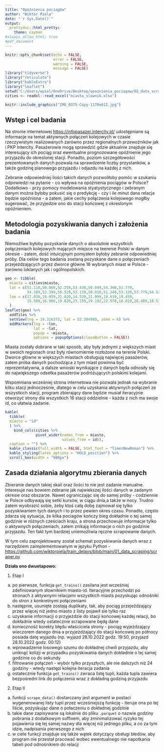 ---
title: "Opóźnienia pociagów"
author: "Wiktor Piela"
date: "`r Sys.Date()`"
output: 
  prettydoc::html_pretty:
    theme: cayman
#always_allow_html: true
#pdf_document
---

```{r setup, include=FALSE}
knitr::opts_chunk$set(echo = FALSE,
                      error = FALSE,
                      warning = FALSE,
                      message = FALSE)
library("tidyverse")
library("reticulate")
library("kableExtra")
library("leaflet")
setwd("C:/Users/wpiel/OneDrive/Desktop/opoznienia_pociagow/02_data_scraping")
cities <- readxl::read_excel("miasta_slownik.xlsx")
```

```{r graphic, out.height="30%"}
knitr::include_graphics("IMG_0375-Copy-1170x612.jpg")
```

## Wstęp i cel badania

Na stronie internetowej <https://infopasazer.intercity.pl/> udostępniane są informacje na temat aktywnych połączeń kolejowych w czasie rzeczywistym realizowanych zarówno przez regionalnych przewoźników jak i PKP Intercity. Pasażerowie mogą sprawdzić gdzie aktualnie znajduje się interesujący ich pociąg oraz ewentualne prognozowane opóźnienie jego przyjazdu do okreslonej stacji. Ponadto, poziom szczegółowości prezentowanych danych pozwala na sprawdzenie liczby przystanków, a także godzinę planowego przyjazdu i odjazdu na każdej z nich.

Zebranie odpowiedniej ilości takich danych pozwoliłoby pomóc w szukaniu odpowiedzi na pytanie - co wpływa na opóźnienia pociągów w Polsce? Dodatkowo - przy pomocy modelowania styatystycznego i zebranym danym można byłoby pokusić się o predykcję - czy i ile minut dana relacja będzie opóźniona - a zatem, jakie cechy połączenia kolejowego mogłby sugerować, że przyjedzie ono do stacji końcowej z okreslonym opóźnieniem.

## Metodologia pozyskiwania danych i założenia badania

Niemożliwe byłoby pozyskanie danych o absolutnie wszystkich połączeniach kolejowych mających miejsce na teerenie Polski w danym okresie - zatem, dość intuicyjnym pomysłem byłoby zebranie odpowiedniej próby. Dla celów tego badania zostaną pozyskane dane o połączeniach przejeżdzających przez dworce główne 16 wybranych miast w Polsce - zarówno loklanych jak i ogólnopolskich. 

```{r polmap, fig.align='center'}
geo <- tibble(
  miasta = cities$miasto,
  lat = c(51.110,50.060,52.259,53.430,50.049,54.360,51.770,
          54.189,52.399,50.529,53.139,50.810,51.240,53.120,53.779,54.520),
  lon = c(17.030,19.959,21.020,14.529,21.999,18.639,19.459,
          15.569,16.900,19.020,23.159,19.192,22.570,18.010,20.489,18.530)
  )
leaflet(geo) %>% 
  addTiles %>% 
  setView(lng = 19.316373, lat = 52.304989, zoom = 6) %>% 
  addMarkers(lng = ~lon, 
             lat = ~lat,
             popup = ~miasta,
             options = popupOptions(closeButton = FALSE))
```

Miasta zostały dobrane w taki sposób, aby były jednymi z większych miast w swoich regionach oraz były równomiernie rozłożone na terenie Polski. Dworce główne w większych miastach obsługują najwięcej pasażerów, zatem próba danych pochodząca z tym miast powinna być reprezentatywna, a dalsze wnioski wynikające z danych będa odnosiły się do największego odsetka pasażerów podróżujących polskimi kolejami.

Wspomniana wcześniej strona internetowa nie pozwala jednak na wybranie kilku stacji jednocześnie, dlatego w celu uzyskania aktywnych połączeń ze wszystkich stacji, program zbierający dane będzie musiał iteracyjnie otworzyć strony dla wszystkich 16 stacji oddzielnie - każda z nich ma swoje id, co ułatwia zadanie.

```{r cities_table}
kable(
  tibble(
  miasto = "id"
  ) %>% 
    bind_cols(cities %>% 
              pivot_wider(names_from = miasto,
                          values_from = id)),
  caption = "") %>% 
  kable_classic(full_width = FALSE, html_font = "TimesNewRoman") %>% 
  kable_styling(latex_options = "HOLD_position") %>% 
  scroll_box(width = "900px")
```

## Zasada działania algorytmu zbierania danych

Zbieranie danych takiej skali oraz ilości to nie jest zadanie manualne. Interesuje nas bowiem zebranie jak najwiekszej ilości danych w zadanym okresie oraz obszarze. Nawet ograniczając się do samej próby - codziennie w Polsce odbywają się setki kursów, w ciągu dnia,a także w nocy. Trudno zatem wyobrazić sobie, żeby ktoś całą dobę zajmował się tylko pozyskiwaniem tych danych i to przez pewien okres czasu. Ponadto, często zdarza się sytuacja, że kilka pociagów kończy bieg dokładnie o tej samej godzinie w różnych cześciach kraju, a strona przechowuje informacje tylko o aktywnych połączeniach, zatem znikają informacje o nich po godzinie przyjazdu. Ten fakt tym bardziej uniemożliwia ręczne scrapowanie danych.

W tym celu zaprojektowany został schemat pozyskiwania danych wraz z narzędziem zaimplementowanym w języku Python -  <https://github.com/wiktorpiela/train_delays/blob/main/01_data_scraping/scraper.py>

**Działa ono dwuetapowo:**

1. Etap I
a. po pierwsze, funkcja `get_trains()` zasilana jest wcześniej zdefiniowanym słownikiem miasto-id. Iteracyjnie przechodzi po stronach z aktywnymi relacjami wszystkich miasts pozyskując odnośniki do stron z konkretnymi połączeniami
a. następnie, usunięte zostają duplikaty, tak, aby pociąg przejeżdzający przez więcej niż jedno miasto z listy pojawił sie tylko raz 
a. uzyskanie informacji o przyjeżdzie do stacji końcowej każdej relacji, bo dokładnie wtedy ostatecznie scrapowane będą dane
a. konieczność korekty błędu właściciela strony - pociąg wyjeżdzający wieczorem danego dnia a przyjeżdżający do stacji końcowej po północy posiada datę wyjazdu (np. wyjazd 28.10.2022 godz. 19:50, przyjazd 28.10.2022 godz. 00:12)
a. wprowadzenie losowego szumu do dokładnej chwili przyjazdu, aby uniknąć kolizji w przypadku pozyskiwania danych dokładnie o tej samej godzinie co do sekundy
a. filtrowanie połączeń - wybór tylko przyszłych, ale nie dalszych niż 24 godziny - wtedy następi kolejna iteracja zadania
a. ostatecznie funkcja `get_trains()` zwraca listę tupli, każda tupla zawiera bezpośredni link do połączenia wraz z dokładną godziną przyjazdu

2. Etap II
a. funkcji `scrape_data()` dostarczany jest argument w postaci wygenerowanej listy tupli przez wcześniejszą funkcję - iteruje ona po tej liście, pozyskując dane o połaczeniu o dokładnej godzinie
a. takie dane zapisywane są lokalnie do pliku `.parquet` o nazwie godziny pobrania z dodatkowym suffixem, aby zminimalizować ryzyko tej pojawienia się tej samej nazwy dla więcej niż jednego pliku, a co za tym idzie, nadpisania pierwszego z nich
a. w ciele funkcji znajduje się także wątek dotyczący obsługi błedów, aby program nie przestał pracować wobec ewentualnego nie napotkania tabeli pod odnośnikiem do relacji 



